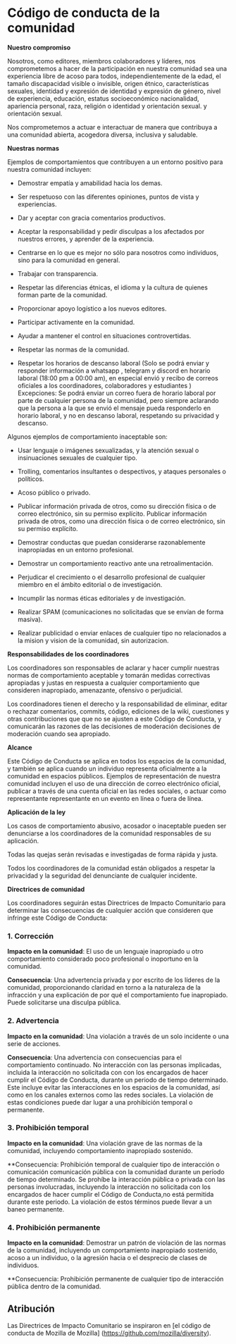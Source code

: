 # **Código de conducta de la comunidad**

**Nuestro compromiso**

Nosotros, como editores, miembros colaboradores y líderes, nos comprometemos a hacer de la participación en nuestra comunidad sea una experiencia libre de acoso para todos, independientemente de la edad, el tamaño discapacidad visible o invisible, origen étnico, características sexuales, identidad y expresión de identidad y expresión de género, nivel de experiencia, educación, estatus socioeconómico nacionalidad, apariencia personal, raza, religión o identidad y orientación sexual. y orientación sexual.

Nos comprometemos a actuar e interactuar de manera que contribuya a una comunidad abierta, acogedora diversa, inclusiva y saludable.

**Nuestras normas**

Ejemplos de comportamientos que contribuyen a un entorno positivo para nuestra comunidad incluyen:

-   Demostrar empatía y amabilidad hacia los demas.

-   Ser respetuoso con las diferentes opiniones, puntos de vista y experiencias.

-   Dar y aceptar con gracia comentarios productivos.

-   Aceptar la responsabilidad y pedir disculpas a los afectados por nuestros errores, y aprender de la experiencia.

-   Centrarse en lo que es mejor no sólo para nosotros como individuos, sino para la comunidad en general.

-   Trabajar con transparencia.

-   Respetar las diferencias étnicas, el idioma y la cultura de quienes forman parte de la comunidad.

-   Proporcionar apoyo logístico a los nuevos editores.

-   Participar activamente en la comunidad.

-   Ayudar a mantener el control en situaciones controvertidas.

-   Respetar las normas de la comunidad.

-   Respetar los horarios de descanso laboral (Solo se podrá enviar y responder información a whatsapp , telegram y discord en horario laboral (18:00 pm a 00:00 am), en especial envió y recibo de correos oficiales a los coordinadores, colaboradores y estudiantes ) Excepciones: Se podrá enviar un correo fuera de horario laboral por parte de cualquier persona de la comunidad, pero siempre aclarando que la persona a la que se envió el mensaje pueda responderlo en horario laboral, y no en descanso laboral, respetando su privacidad y descanso.

Algunos ejemplos de comportamiento inaceptable son:

-   Usar lenguaje o imágenes sexualizadas, y la atención sexual o insinuaciones sexuales de cualquier tipo.

-   Trolling, comentarios insultantes o despectivos, y ataques personales o políticos.

-   Acoso público o privado.

-   Publicar información privada de otros, como su dirección física o de correo electrónico, sin su permiso explícito. Publicar información privada de otros, como una dirección física o de correo electrónico, sin su permiso explícito.

-   Demostrar conductas que puedan considerarse razonablemente inapropiadas en un entorno profesional.

-   Demostrar un comportamiento reactivo ante una retroalimentación.

-   Perjudicar el crecimiento o el desarrollo profesional de cualquier miembro en el ámbito editorial o de investigación.

-   Incumplir las normas éticas editoriales y de investigación.

-   Realizar SPAM (comunicaciones no solicitadas que se envían de forma masiva).

-   Realizar publicidad o enviar enlaces de cualquier tipo no relacionados a la mision y vision de la comunidad, sin autorizacion.

**Responsabilidades de los coordinadores**

Los coordinadores son responsables de aclarar y hacer cumplir nuestras normas de comportamiento aceptable y tomarán medidas correctivas apropiadas y justas en respuesta a cualquier comportamiento que consideren inapropiado, amenazante, ofensivo o perjudicial.

Los coordinadores tienen el derecho y la responsabilidad de eliminar, editar o rechazar comentarios, commits, código, ediciones de la wiki, cuestiones y otras contribuciones que que no se ajusten a este Código de Conducta, y comunicarán las razones de las decisiones de moderación decisiones de moderación cuando sea apropiado.

**Alcance**

Este Código de Conducta se aplica en todos los espacios de la comunidad, y también se aplica cuando un individuo representa oficialmente a la comunidad en espacios públicos. Ejemplos de representación de nuestra comunidad incluyen el uso de una dirección de correo electrónico oficial, publicar a través de una cuenta oficial en las redes sociales, o actuar como representante representante en un evento en línea o fuera de línea.

**Aplicación de la ley**

Los casos de comportamiento abusivo, acosador o inaceptable pueden ser denunciarse a los coordinadores de la comunidad responsables de su aplicación.

Todas las quejas serán revisadas e investigadas de forma rápida y justa.

Todos los coordinadores de la comunidad están obligados a respetar la privacidad y la seguridad del denunciante de cualquier incidente.

**Directrices de comunidad**

Los coordinadores seguirán estas Directrices de Impacto Comunitario para determinar las consecuencias de cualquier acción que consideren que infringe este Código de Conducta:

### **1. Corrección**

**Impacto en la comunidad**: El uso de un lenguaje inapropiado u otro comportamiento considerado poco profesional o inoportuno en la comunidad.

**Consecuencia**: Una advertencia privada y por escrito de los líderes de la comunidad, proporcionando claridad en torno a la naturaleza de la infracción y una explicación de por qué el comportamiento fue inapropiado. Puede solicitarse una disculpa pública.

### **2. Advertencia**

**Impacto en la comunidad**: Una violación a través de un solo incidente o una serie de acciones.

**Consecuencia**: Una advertencia con consecuencias para el comportamiento continuado. No interacción con las personas implicadas, incluida la interacción no solicitada con con los encargados de hacer cumplir el Código de Conducta, durante un periodo de tiempo determinado. Este incluye evitar las interacciones en los espacios de la comunidad, así como en los canales externos como las redes sociales. La violación de estas condiciones puede dar lugar a una prohibición temporal o permanente.

### **3. Prohibición temporal**

**Impacto en la comunidad**: Una violación grave de las normas de la comunidad, incluyendo comportamiento inapropiado sostenido.

\*\*Consecuencia: Prohibición temporal de cualquier tipo de interacción o comunicación comunicación pública con la comunidad durante un período de tiempo determinado. Se prohíbe la interacción pública o privada con las personas involucradas, incluyendo la interacción no solicitada con los encargados de hacer cumplir el Código de Conducta,no está permitida durante este periodo. La violación de estos términos puede llevar a un baneo permanente.

### **4. Prohibición permanente**

**Impacto en la comunidad**: Demostrar un patrón de violación de las normas de la comunidad, incluyendo un comportamiento inapropiado sostenido, acoso a un individuo, o la agresión hacia o el desprecio de clases de individuos.

\*\*Consecuencia: Prohibición permanente de cualquier tipo de interacción pública dentro de la comunidad.

## **Atribución**

Las Directrices de Impacto Comunitario se inspiraron en [el código de conducta de Mozilla de Mozilla] (<https://github.com/mozilla/diversity>).

\









